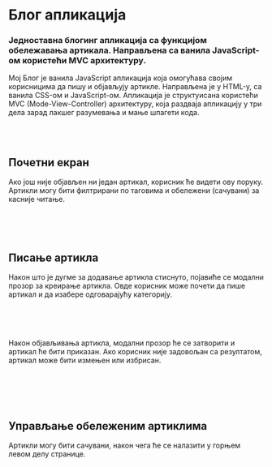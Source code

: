 

# Блог апликација

### Једноставна блогинг апликација са функцијом обележавања артикала. Направљена са ванила JavaScript-ом користећи MVC архитектуру.

<HeroImage image={BlogImg} title="Блог апликација" />

Мој Блог је ванила JavaScript апликација која омогућава својим корисницима да пишу и објављују артикле. Направљена је у HTML-у, са ванила CSS-ом и JavaScript-ом. Апликација је структуисана користећи MVC (Mode-View-Controller) архитектуру, која раздваја апликацију у три дела зарад лакшег разумевања и мање шпагети кода.

<br />
<br />

## Почетни екран

Ако још није објављен ни један артикал, корисник ће видети ову поруку. Артикли могу бити филтрирани по таговима и обележени (сачувани) за касније читање.

<br />

<ArticleImage image={BlogImg1} alt="Почетни екран" />

<br />
<br />

## Писање артикла

Након што је дугме за додавање артикла стиснуто, појавиће се модални прозор за креирање артикла. Овде корисник може почети да пише артикал и да изабере одговарајућу категорију.

<br />

<ArticleImage image={BlogImg2} alt="Писање артикла" />

<br />
<br />

Након објављивања артикла, модални прозор ће се затворити и артикал ће бити приказан. Ако корисник није задовољан са резултатом, артикал може бити измењен или избрисан.

<br />

<ArticleImage
   image={BlogImg3}
   alt="Почетни екран са управо написаним артиклом"
/>

<br />
<br />

## Управљање обележеним артиклима

Артикли могу бити сачувани, након чега ће се налазити у горњем левом делу странице.

<br />

<ArticleImage image={BlogImg4} alt="Управљање обележеним артиклима" />

<br />
